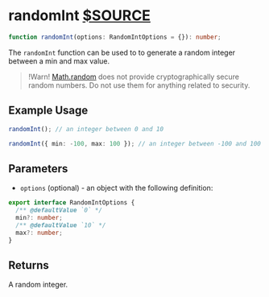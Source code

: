 # randomInt [$SOURCE](packages/core/src/utils/randomInt.ts)

```ts disableTransform
function randomInt(options: RandomIntOptions = {}): number;
```

The `randomInt` function can be used to to generate a random
integer between a min and max value.

> !Warn!
> [Math.random](https://developer.mozilla.org/en-US/docs/Web/JavaScript/Reference/Global_Objects/Math/random)
> does not provide cryptographically secure random numbers. Do not use them for anything related to security.

## Example Usage

```ts disableTransform
randomInt(); // an integer between 0 and 10

randomInt({ min: -100, max: 100 }); // an integer between -100 and 100
```

## Parameters

- `options` (optional) - an object with the following definition:

```ts disableTransform
export interface RandomIntOptions {
  /** @defaultValue `0` */
  min?: number;
  /** @defaultValue `10` */
  max?: number;
}
```

## Returns

A random integer.
